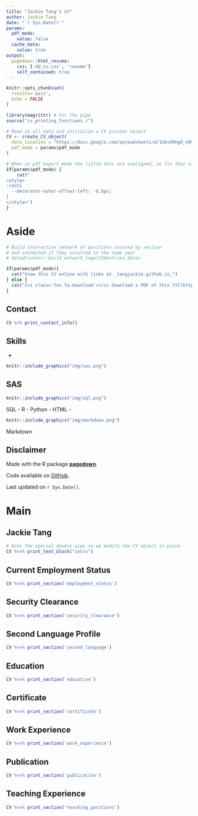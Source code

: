 ```yaml
---
title: "Jackie Tang's CV"
author: Jackie Tang
date: "`r Sys.Date()`"
params:
  pdf_mode:
    value: false
  cache_data:
    value: true
output:
  pagedown::html_resume:
    css: ['dd_cv.css', 'resume']
    self_contained: true
---
```


<!-- inicio academic icons -->
<link rel="stylesheet" href="https://cdn.jsdelivr.net/gh/jpswalsh/academicons@1/css/academicons.min.css">
<!-- final academic icons -->

<!-- inicio font awesome -->
<script src="https://kit.fontawesome.com/1f72d6921a.js" crossorigin="anonymous"></script>
<!-- final font awesome -->



```r
knitr::opts_chunk$set(
  results='asis', 
  echo = FALSE
)

library(magrittr) # For the pipe
source("cv_printing_functions.r")

# Read in all data and initialize a CV printer object
CV <- create_CV_object(
  data_location = "https://docs.google.com/spreadsheets/d/1UksSMngO_n0SNxbgIJKlTk2sOtBLrpb5HmXl9GxBQv0/edit?usp=sharing",  
  pdf_mode = params$pdf_mode
)

```


```r
# When in pdf export mode the little dots are unaligned, so fix that with some conditional CSS.
if(params$pdf_mode) {
    cat("
<style>
:root{
  --decorator-outer-offset-left: -6.5px;
}
</style>")
}
```


Aside
================================================================================

```r
# Build interactive network of positions colored by section
# and connected if they occurred in the same year
# datadrivencv::build_network_logo(CV$entries_data)
```


```r
if(params$pdf_mode){
  cat("View this CV online with links at _tangjackie.github.io_")
} else {
  cat("[<i class='fas fa-download'></i> Download a PDF of this CV](https://github.com/tangjackie/CV/blob/master/jackietang_cv.pdf)")
}
```

Contact {#contact}
--------------------------------------------------------------------------------

```r
CV %>% print_contact_info()
```



Skills {#skills}
--------------------------------------------------------------------------------
-
```r

knitr::include_graphics("img/sas.png")

```
SAS
-
```r

knitr::include_graphics("img/sql.png")

```
SQL
- <i class="fab fa-r-project"></i> R
- <i class="fab fa-python"></i> Python
- <i class="fab fa-html5"></i> HTML
-
```r

knitr::include_graphics("img/markdown.png")

```
Markdown



Disclaimer {#disclaimer}
--------------------------------------------------------------------------------

Made with the R package [**pagedown**](https://github.com/rstudio/pagedown). 

Code available on <i class="fa fa-github"></i> [GitHub](https://github.com/tangjackie/CV).

Last updated on `r Sys.Date()`.



Main
================================================================================

Jackie Tang {#title}
--------------------------------------------------------------------------------

```r
# Note the special double pipe so we modify the CV object in place
CV %<>% print_text_block("intro") 
```


Current Employment Status {data-icon=id-card}
--------------------------------------------------------------------------------

```r
CV %<>% print_section('employment_status')
```


Security Clearance {data-icon=fingerprint}
--------------------------------------------------------------------------------

```r
CV %<>% print_section('security_clearance')
```


Second Language Profile {data-icon=language}
--------------------------------------------------------------------------------

```r
CV %<>% print_section('second_language')
```


Education {data-icon=graduation-cap data-concise=true}
--------------------------------------------------------------------------------

```r
CV %<>% print_section('education')
```


Certificate {data-icon=certificate data-concise=true}
--------------------------------------------------------------------------------

```r
CV %<>% print_section('certificate')
```


Work Experience {data-icon=suitcase}
--------------------------------------------------------------------------------

<!-- ::: aside -->
<!-- ```{r}  -->
<!-- CV %<>% print_text_block('work_experience_aside') -->
<!-- ``` -->
<!-- ::: -->

```r
CV %<>% print_section('work_experience')
```


Publication {data-icon=book}
--------------------------------------------------------------------------------

```r
CV %<>% print_section('publication')
```


<!-- These breaks just force a new page so section doesnt get cut off -->
<!-- <br> -->
<!-- <br> -->
<!-- <br> -->

Teaching Experience {data-icon=chalkboard-teacher}
--------------------------------------------------------------------------------

<!-- ::: aside -->
<!-- ```{r}  -->
<!-- CV %<>% print_text_block('teaching_experience_aside') -->
<!-- ``` -->
<!-- ::: -->

```r
CV %<>% print_section('teaching_positions')
```




